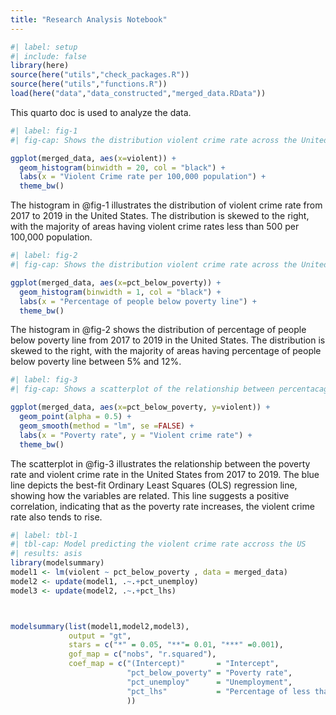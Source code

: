 ```yaml
---
title: "Research Analysis Notebook"
---
```


```r
#| label: setup
#| include: false
library(here)
source(here("utils","check_packages.R"))
source(here("utils","functions.R"))
load(here("data","data_constructed","merged_data.RData"))
```

This quarto doc is used to analyze the data.


```r
#| label: fig-1
#| fig-cap: Shows the distribution violent crime rate across the United States 

ggplot(merged_data, aes(x=violent)) +
  geom_histogram(binwidth = 20, col = "black") +
  labs(x = "Violent Crime rate per 100,000 population") +
  theme_bw()

```
The histogram in @fig-1 illustrates the distribution of violent crime rate from 2017 to 2019 in the United States. The distribution is skewed to the right, with the majority of areas having violent crime rates less than 500 per 100,000 population.  


```r
#| label: fig-2
#| fig-cap: Shows the distribution violent crime rate across the United States 

ggplot(merged_data, aes(x=pct_below_poverty)) +
  geom_histogram(binwidth = 1, col = "black") +
  labs(x = "Percentage of people below poverty line") +
  theme_bw()

```
The histogram in @fig-2 shows the distribution of percentage of people below poverty line  from 2017 to 2019 in the United States. The distribution is skewed to the right, with the majority of areas having percentage of people below poverty line between 5% and 12%.   


```r
#| label: fig-3
#| fig-cap: Shows a scatterplot of the relationship between percentacage of below poverty and violent crime rate accross the US

ggplot(merged_data, aes(x=pct_below_poverty, y=violent)) +
  geom_point(alpha = 0.5) +
  geom_smooth(method = "lm", se =FALSE) +
  labs(x = "Poverty rate", y = "Violent crime rate") +
  theme_bw()

```
The scatterplot in @fig-3 illustrates the relationship between the poverty rate and violent crime rate in the United States from 2017 to 2019. The blue line depicts the best-fit Ordinary Least Squares (OLS) regression line, showing how the variables are related. This line suggests a positive correlation, indicating that as the poverty rate increases, the violent crime rate also tends to rise.  


```r
#| label: tbl-1
#| tbl-cap: Model predicting the violent crime rate accross the US
#| results: asis
library(modelsummary)
model1 <- lm(violent ~ pct_below_poverty , data = merged_data)
model2 <- update(model1, .~.+pct_unemploy)
model3 <- update(model2, .~.+pct_lhs)



modelsummary(list(model1,model2,model3), 
             output = "gt",
             stars = c("*" = 0.05, "**"= 0.01, "***" =0.001),
             gof_map = c("nobs", "r.squared"),
             coef_map = c("(Intercept)"       = "Intercept",
                          "pct_below_poverty" = "Poverty rate",
                          "pct_unemploy"      = "Unemployment",
                          "pct_lhs"           = "Percentage of less than high school deploma"
                          ))

```




